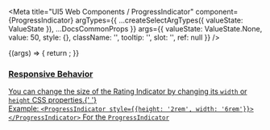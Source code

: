 
<Meta
  title="UI5 Web Components / ProgressIndicator"
  component={ProgressIndicator}
  argTypes={{
    ...createSelectArgTypes({ valueState: ValueState }),
    ...DocsCommonProps
  }}
  args={{
    valueState: ValueState.None,
    value: 50,
    style: {},
    className: '',
    tooltip: '',
    slot: '',
    ref: null
  }}
/>

<DocsHeader />

<Canvas>
  <Story name="Default">
    {(args) => {
      return <ProgressIndicator {...args} />;
    }}
  </Story>
</Canvas>

<ArgsTable story="." />
<div style={{ fontFamily: 'var(--sapFontFamily)', fontSize: 'var(--sapFontSize)', color: 'var(--sapTextColor)' }}>
  <h3 id="responsive-behavior" tabindex="-1">
    <a aria-hidden="true" href="#responsive-behavior" tabindex="-1" target="_self" class="css-yi0p10" />
    Responsive Behavior
  </h3>
  You can change the size of the Rating Indicator by changing its <code>width</code> or <code>height</code> CSS properties.{' '}
  <br />
  Example:
  <code>&lt;ProgressIndicator style=&#123;&#123;height: '2rem', width: '6rem'&#125;&#125;>&lt;/ProgressIndicator></code>
  For the
  <code>ProgressIndicator</code>
</div>
